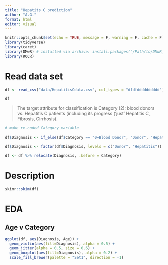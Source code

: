 ```yaml
---
title: "Hepatits C prediction"
author: "A.G."
format: html
editor: visual
---
```


```r
knitr::opts_chunk$set(echo = TRUE, message = F, warning = F, cache = F)
library(tidyverse)
library(caret)
library(DMwR) # installed via archive: install.packages("/Path/to/DMwR_0.4.1.tar.gz", repos=NULL, type="source" )
library(ROCR)
```


# Read data set

```r
df <- read_csv("data/HepatitisCdata.csv", col_types = "dfdfdddddddddd") %>% select(-...1)

df
```

> The target attribute for classification is Category (2): blood donors vs. Hepatitis C patients (including its progress ('just' Hepatitis C, Fibrosis, Cirrhosis).

```r
# make re-coded Category variable

df$Diagnosis <- if_else(df$Category == "0=Blood Donor", "Donor", "Hepatitis")

df$Diagnosis <- factor(df$Diagnosis, levels = c("Donor", "Hepatitis"))

df <- df %>% relocate(Diagnosis, .before = Category)
```


# Description

```r
skimr::skim(df)
```

# EDA

## Age v Category

```r
ggplot(df, aes(Diagnosis, Age)) +
  geom_violin(aes(fill=Diagnosis), alpha = 0.5) +
  geom_jitter(alpha = 0.5, size = 0.6) +
  geom_boxplot(aes(fill=Diagnosis), alpha = 0.2) +
  scale_fill_brewer(palette = "Set1", direction = -1)
```




